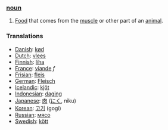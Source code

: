 === [[noun]] ===

# [[Food]] that comes from the [[muscle]] or other part of an [[animal]].

=== Translations ===

*[[Danish]]: [[kød]]
*[[Dutch]]: [[vlees]]
*[[Finnish]]: [[liha]]
*[[France]]: [[viande]] ''f''
*[[Frisian]]: [[fleis]]
*[[German]]: [[Fleisch]]
*[[Icelandic]]: [[kjöt]]
*[[Indonesian]]: [[daging]]
*[[Japanese]]: [[肉]] ([[にく]], niku)
*[[Korean]]: [[고기]] (gogi)
*[[Russian]]: [[мясо]]
*[[Swedish]]: [[kött]]